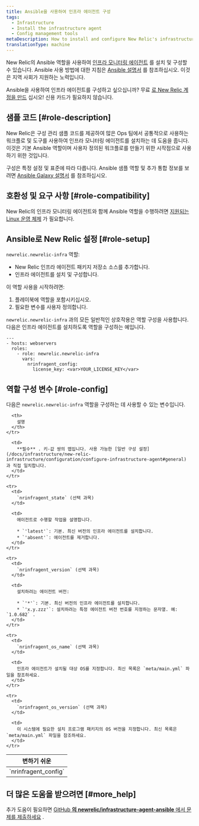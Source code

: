 ```yaml
---
title: Ansible을 사용하여 인프라 에이전트 구성
tags:
  - Infrastructure
  - Install the infrastructure agent
  - Config management tools
metaDescription: How to install and configure New Relic's infrastructure monitoring agent using the Ansible configuration management system.
translationType: machine
---
```


New Relic의 Ansible 역할을 사용하여 [인프라 모니터링 에이전트](/docs/infrastructure/new-relic-infrastructure/getting-started/welcome-new-relic-infrastructure) 를 설치 및 구성할 수 있습니다. Ansible 사용 방법에 대한 지침은 [Ansible 설명서](https://docs.ansible.com/) 를 참조하십시오. 이것은 지역 사회가 지원하는 노력입니다.

Ansible을 사용하여 인프라 에이전트를 구성하고 싶으십니까? 무료 [로 New Relic 계정을 만드](https://newrelic.com/signup) 십시오! 신용 카드가 필요하지 않습니다.

## 샘플 코드 [#role-description]

New Relic은 구성 관리 샘플 코드를 제공하여 많은 Ops 팀에서 공통적으로 사용하는 워크플로 및 도구를 사용하여 인프라 모니터링 에이전트를 설치하는 데 도움을 줍니다. 이것은 기본 Ansible 역할이며 사용자 정의된 워크플로를 만들기 위한 시작점으로 사용하기 위한 것입니다.

구성은 특정 설정 및 표준에 따라 다릅니다. Ansible 샘플 역할 및 추가 통합 정보를 보려면 [Ansible Galaxy 설명서](https://galaxy.ansible.com/newrelic/newrelic-infra/) 를 참조하십시오.

## 호환성 및 요구 사항 [#role-compatibility]

New Relic의 인프라 모니터링 에이전트와 함께 Ansible 역할을 수행하려면 [지원되는 Linux 운영 체제](/docs/infrastructure/new-relic-infrastructure/getting-started/compatibility-requirements-new-relic-infrastructure#operating-systems) 가 필요합니다.

## Ansible로 New Relic 설정 [#role-setup]

`newrelic.newrelic-infra` 역할:

* New Relic 인프라 에이전트 패키지 저장소 소스를 추가합니다.
* 인프라 에이전트를 설치 및 구성합니다.

이 역할 사용을 시작하려면:

1. 플레이북에 역할을 포함시키십시오.
2. 필요한 변수를 사용자 정의합니다.

`newrelic.newrelic-infra` 과의 모든 일반적인 상호작용은 역할 구성을 사용합니다. 다음은 인프라 에이전트를 설치하도록 역할을 구성하는 예입니다.

```
---
- hosts: webservers
  roles:
    - role: newrelic.newrelic-infra
      vars:
        nrinfragent_config:
          license_key: <var>YOUR_LICENSE_KEY</var>
```

## 역할 구성 변수 [#role-config]

다음은 `newrelic.newrelic-infra` 역할을 구성하는 데 사용할 수 있는 변수입니다.

<table>
  <thead>
    <tr>
      <th style={{ width: "200px" }}>
        변하기 쉬운
      </th>

      <th>
        설명
      </th>
    </tr>
  </thead>

  <tbody>
    <tr>
      <td>
        `nrinfragent_config`
      </td>

      <td>
        **필수** . 키-값 쌍의 맵입니다. 사용 가능한 [일반 구성 설정](/docs/infrastructure/new-relic-infrastructure/configuration/configure-infrastructure-agent#general) 과 직접 일치합니다.
      </td>
    </tr>

    <tr>
      <td>
        `nrinfragent_state` (선택 과목)
      </td>

      <td>
        에이전트로 수행할 작업을 설명합니다.

        * `'latest'`: 기본. 최신 버전의 인프라 에이전트를 설치합니다.
        * `'absent'`: 에이전트를 제거합니다.
      </td>
    </tr>

    <tr>
      <td>
        `nrinfragent_version` (선택 과목)
      </td>

      <td>
        설치하려는 에이전트 버전:

        * `'*'`: 기본. 최신 버전의 인프라 에이전트를 설치합니다.
        * `'x.y.zzz'`: 설치하려는 특정 에이전트 버전 번호를 지정하는 문자열. 예: `1.0.682` .
      </td>
    </tr>

    <tr>
      <td>
        `nrinfragent_os_name` (선택 과목)
      </td>

      <td>
        인프라 에이전트가 설치될 대상 OS를 지정합니다. 최신 목록은 `meta/main.yml` 파일을 참조하세요.
      </td>
    </tr>

    <tr>
      <td>
        `nrinfragent_os_version` (선택 과목)
      </td>

      <td>
        이 시스템에 필요한 설치 프로그램 패키지의 OS 버전을 지정합니다. 최신 목록은 `meta/main.yml` 파일을 참조하세요.
      </td>
    </tr>
  </tbody>
</table>

## 더 많은 도움을 받으려면 [#more_help]

추가 도움이 필요하면 [GitHub **의 newrelic/infrastructure-agent-ansible** 에서 문제를 제출하세요](https://github.com/newrelic/infrastructure-agent-ansible/issues) .